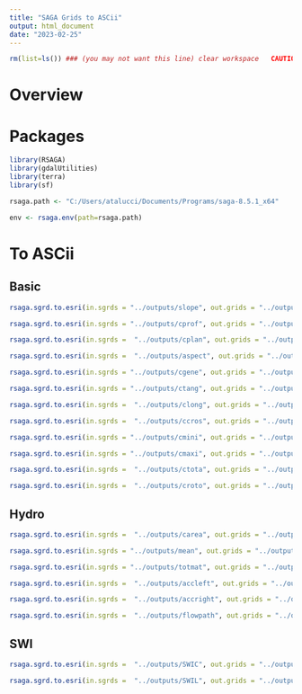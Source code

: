 ```yaml
---
title: "SAGA Grids to ASCii"
output: html_document
date: "2023-02-25"
---
```


```r
rm(list=ls()) ### (you may not want this line) clear workspace   CAUTION!!!
```

# Overview


# Packages
```r
library(RSAGA)
library(gdalUtilities)
library(terra)
library(sf)
```

```r
rsaga.path <- "C:/Users/atalucci/Documents/Programs/saga-8.5.1_x64"
```

```r
env <- rsaga.env(path=rsaga.path) 
```


# To ASCii
## Basic
```r
rsaga.sgrd.to.esri(in.sgrds = "../outputs/slope", out.grids = "../outputs/slope", format = "ascii", env = env)
```

```r
rsaga.sgrd.to.esri(in.sgrds = "../outputs/cprof", out.grids = "../outputs/cprof", format = "ascii", env = env)
```

```r
rsaga.sgrd.to.esri(in.sgrds =  "../outputs/cplan", out.grids = "../outputs/cplan", format = "ascii", env = env)
```

```r
rsaga.sgrd.to.esri(in.sgrds =  "../outputs/aspect", out.grids = "../outputs/aspect", format = "ascii", env = env)
```


```r
rsaga.sgrd.to.esri(in.sgrds = "../outputs/cgene", out.grids = "../outputs/cgene", format = "ascii", env = env)
```

```r
rsaga.sgrd.to.esri(in.sgrds = "../outputs/ctang", out.grids = "../outputs/ctang", format = "ascii", env = env)
```

```r
rsaga.sgrd.to.esri(in.sgrds =  "../outputs/clong", out.grids = "../outputs/clong", format = "ascii", env = env)
```

```r
rsaga.sgrd.to.esri(in.sgrds =  "../outputs/ccros", out.grids = "../outputs/ccros", format = "ascii", env = env)
```


```r
rsaga.sgrd.to.esri(in.sgrds = "../outputs/cmini", out.grids = "../outputs/cmini", format = "ascii", env = env)
```

```r
rsaga.sgrd.to.esri(in.sgrds = "../outputs/cmaxi", out.grids = "../outputs/cmaxi", format = "ascii", env = env)
```

```r
rsaga.sgrd.to.esri(in.sgrds =  "../outputs/ctota", out.grids = "../outputs/ctota", format = "ascii", env = env)
```

```r
rsaga.sgrd.to.esri(in.sgrds =  "../outputs/croto", out.grids = "../outputs/croto", format = "ascii", env = env)
```


## Hydro

```r
rsaga.sgrd.to.esri(in.sgrds =  "../outputs/carea", out.grids = "../outputs/carea", format = "ascii", env = env)
```


```r
rsaga.sgrd.to.esri(in.sgrds = "../outputs/mean", out.grids = "../outputs/mean", format = "ascii", env = env)
```

```r
rsaga.sgrd.to.esri(in.sgrds = "../outputs/totmat", out.grids = "../outputs/totmat", format = "ascii", env = env)
```

```r
rsaga.sgrd.to.esri(in.sgrds =  "../outputs/accleft", out.grids = "../outputs/accleft", format = "ascii", env = env)
```

```r
rsaga.sgrd.to.esri(in.sgrds =  "../outputs/accright", out.grids = "../outputs/accright", format = "ascii", env = env)
```

```r
rsaga.sgrd.to.esri(in.sgrds =  "../outputs/flowpath", out.grids = "../outputs/flowpath", format = "ascii", env = env)
```

## SWI

```r
rsaga.sgrd.to.esri(in.sgrds =  "../outputs/SWIC", out.grids = "../outputs/SWIC1", format = "ascii", env = env)
```


```r
rsaga.sgrd.to.esri(in.sgrds =  "../outputs/SWIL", out.grids = "../outputs/SWIL1", format = "ascii", env = env)
```
